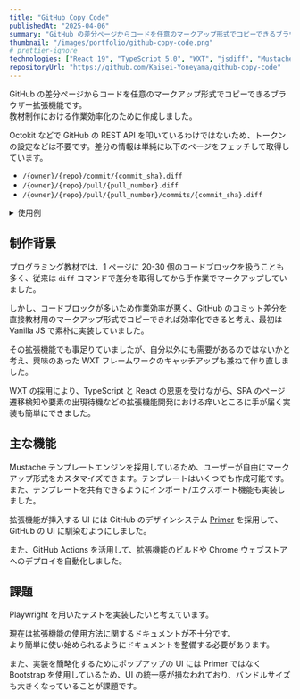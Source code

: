```yaml
---
title: "GitHub Copy Code"
publishedAt: "2025-04-06"
summary: "GitHub の差分ページからコードを任意のマークアップ形式でコピーできるブラウザー拡張機能です。WXT フレームワークのキャッチアップを兼ねて作りました。"
thumbnail: "/images/portfolio/github-copy-code.png"
# prettier-ignore
technologies: ["React 19", "TypeScript 5.0", "WXT", "jsdiff", "Mustache", "Primer", "extension API (Manifest V3)", "Clipboard API", "IndexedDB API", "Web Components", "GitHub Actions", "Bootstrap 5", "ESLint", "Prettier"]
repositoryUrl: "https://github.com/Kaisei-Yoneyama/github-copy-code"
---
```


GitHub の差分ページからコードを任意のマークアップ形式でコピーできるブラウザー拡張機能です。  
教材制作における作業効率化のために作成しました。

Octokit などで GitHub の REST API を叩いているわけではないため、トークンの設定などは不要です。差分の情報は単純に以下のページをフェッチして取得しています。

- `/{owner}/{repo}/commit/{commit_sha}.diff`
- `/{owner}/{repo}/pull/{pull_number}.diff`
- `/{owner}/{repo}/pull/{pull_number}/commits/{commit_sha}.diff`

<details>
<summary>使用例</summary>

[`8a0f895`](https://github.com/Kaisei-Yoneyama/github-copy-code/commit/8a0f8953e83b65b7954d3ac4fdb483b3ba5f8735) の差分をコピーした例です。  
このコミットの差分は小さいのですが、以下のように任意のマークアップ形式でコピーできます。

````md
<!-- Sample template -->

```diff-yml filePath=.github/workflows/deploy.yml newStart=44 oldStart=44
       - name: Use Node.js
         uses: actions/setup-node@49933ea5288caeca8642d1e84afbd3f7d6820020 # v4.4.0
         with:
-          node-version: 20
+          node-version: 22
           cache: "npm"
       - name: Install dependencies
         run: npm ci
```
````

</details>

## 制作背景

プログラミング教材では、1 ページに 20-30 個のコードブロックを扱うことも多く、従来は `diff` コマンドで差分を取得してから手作業でマークアップしていました。

しかし、コードブロックが多いため作業効率が悪く、GitHub のコミット差分を直接教材用のマークアップ形式でコピーできれば効率化できると考え、最初は Vanilla JS で素朴に実装していました。

その拡張機能でも事足りていましたが、自分以外にも需要があるのではないかと考え、興味のあった WXT フレームワークのキャッチアップも兼ねて作り直しました。

WXT の採用により、TypeScript と React の恩恵を受けながら、SPA のページ遷移検知や要素の出現待機などの拡張機能開発における痒いところに手が届く実装も簡単にできました。

## 主な機能

Mustache テンプレートエンジンを採用しているため、ユーザーが自由にマークアップ形式をカスタマイズできます。テンプレートはいくつでも作成可能です。また、テンプレートを共有できるようにインポート/エクスポート機能も実装しました。

拡張機能が挿入する UI には GitHub のデザインシステム [Primer](https://primer.style/) を採用して、GitHub の UI に馴染むようにしました。

また、GitHub Actions を活用して、拡張機能のビルドや Chrome ウェブストアへのデプロイを自動化しました。

## 課題

Playwright を用いたテストを実装したいと考えています。

現在は拡張機能の使用方法に関するドキュメントが不十分です。  
より簡単に使い始められるようにドキュメントを整備する必要があります。

また、実装を簡略化するためにポップアップの UI には Primer ではなく Bootstrap を使用しているため、UI の統一感が損なわれており、バンドルサイズも大きくなっていることが課題です。
